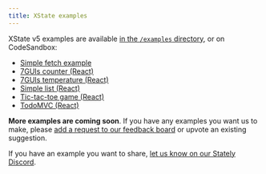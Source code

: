 ```yaml
---
title: XState examples
---
```


XState v5 examples are available [in the `/examples` directory](https://github.com/statelyai/xstate/tree/next/examples), or on CodeSandbox:

- [Simple fetch example](https://codesandbox.io/p/sandbox/github/statelyai/xstate/tree/next/examples/fetch)
- [7GUIs counter (React)](https://codesandbox.io/p/sandbox/github/statelyai/xstate/tree/next/examples/react-7guis-counter)
- [7GUIs temperature (React)](https://github.com/statelyai/xstate/tree/next/examples/react-7guis-temperature)
- [Simple list (React)](https://codesandbox.io/p/sandbox/github/statelyai/xstate/tree/next/examples/react-list)
- [Tic-tac-toe game (React)](https://codesandbox.io/p/sandbox/github/statelyai/xstate/tree/next/examples/react-tic-tac-toe)
- [TodoMVC (React)](https://codesandbox.io/p/sandbox/github/statelyai/xstate/tree/next/examples/todomvc-react)

**More examples are coming soon**. If you have any examples you want us to make, please [add a request to our feedback board](https://feedback.stately.ai/examples) or upvote an existing suggestion.

If you have an example you want to share, [let us know on our Stately Discord](https://discord.gg/xstate).
